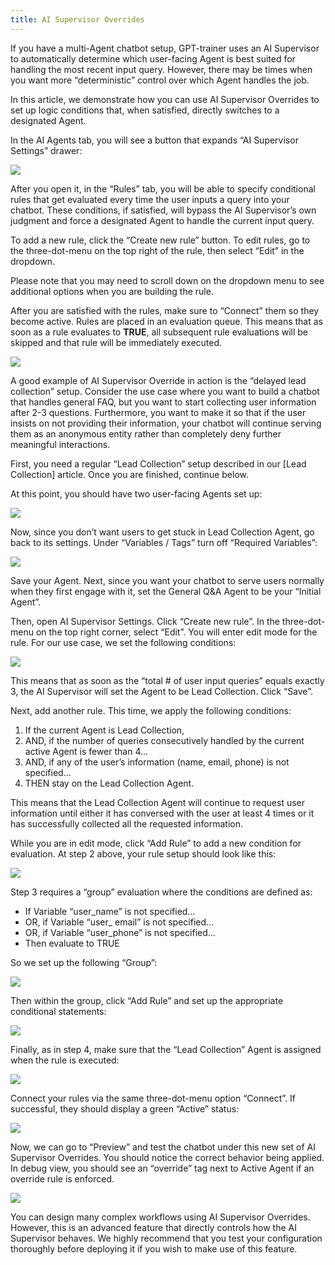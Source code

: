 ```yaml
---
title: AI Supervisor Overrides
---
```


If you have a multi-Agent chatbot setup, GPT-trainer uses an AI Supervisor to automatically 
determine which user-facing Agent is best suited for handling the most recent input query. 
However, there may be times when you want more “deterministic” control over which Agent handles 
the job.

In this article, we demonstrate how you can use AI Supervisor Overrides to set up logic conditions 
that, when satisfied, directly switches to a designated Agent.

In the AI Agents tab, you will see a button that expands “AI Supervisor Settings” drawer:

<Frame>
  <img src="/images/supervisor-overrides-1.png" />
</Frame>

After you open it, in the “Rules” tab, you will be able to specify conditional rules that get 
evaluated every time the user inputs a query into your chatbot. These conditions, if satisfied, 
will bypass the AI Supervisor’s own judgment and force a designated Agent to handle the current 
input query.

To add a new rule, click the “Create new rule” button. To edit rules, go to the three-dot-menu 
on the top right of the rule, then select “Edit” in the dropdown.

<Note>
  Please note that you may need to scroll down on the dropdown menu to see additional options when 
  you are building the rule.
</Note>

After you are satisfied with the rules, make sure to “Connect” them so they become active. Rules 
are placed in an evaluation queue. This means that as soon as a rule evaluates to **TRUE**, all 
subsequent rule evaluations will be skipped and that rule will be immediately executed.

<Frame>
  <img src="/images/supervisor-overrides-2.png" />
</Frame>

A good example of AI Supervisor Override in action is the “delayed lead collection” setup. Consider 
the use case where you want to build a chatbot that handles general FAQ, but you want to start collecting 
user information after 2-3 questions. Furthermore, you want to make it so that if the user insists on 
not providing their information, your chatbot will continue serving them as an anonymous entity rather 
than completely deny further meaningful interactions.

First, you need a regular “Lead Collection” setup described in our [Lead Collection] article. Once you 
are finished, continue below.

At this point, you should have two user-facing Agents set up:

<Frame>
  <img src="/images/supervisor-overrides-3.png" />
</Frame>

Now, since you don’t want users to get stuck in Lead Collection Agent, go back to its settings. Under 
“Variables / Tags” turn off “Required Variables”:

<Frame>
  <img src="/images/supervisor-overrides-4.png" />
</Frame>

Save your Agent. Next, since you want your chatbot to serve users normally when they first engage with it, 
set the General Q&A Agent to be your “Initial Agent”.

Then, open AI Supervisor Settings. Click “Create new rule”. In the three-dot-menu on the top right corner, 
select “Edit”. You will enter edit mode for the rule. For our use case, we set the following conditions:

<Frame>
  <img src="/images/supervisor-overrides-5.png" />
</Frame>

This means that as soon as the “total # of user input queries” equals exactly 3, the AI Supervisor will set 
the Agent to be Lead Collection. Click “Save”.

Next, add another rule. This time, we apply the following conditions:

  1. If the current Agent is Lead Collection,
  2. AND, if the number of queries consecutively handled by the current active Agent is fewer than 4...
  3. AND, if any of the user’s information (name, email, phone) is not specified...
  4. THEN stay on the Lead Collection Agent.

This means that the Lead Collection Agent will continue to request user information until either it has conversed 
with the user at least 4 times or it has successfully collected all the requested information.

While you are in edit mode, click “Add Rule” to add a new condition for evaluation. At step 2 above, your rule 
setup should look like this:

<Frame>
  <img src="/images/supervisor-overrides-6.png" />
</Frame>

Step 3 requires a “group” evaluation where the conditions are defined as:

  -	If Variable “user_name” is not specified...
  -	OR, if Variable “user_ email” is not specified...
  -	OR, if Variable “user_phone” is not specified...
  -	Then evaluate to TRUE

So we set up the following “Group”:

<Frame>
  <img src="/images/supervisor-overrides-7.png" />
</Frame>

Then within the group, click “Add Rule” and set up the appropriate conditional statements:

<Frame>
  <img src="/images/supervisor-overrides-8.png" />
</Frame>

Finally, as in step 4, make sure that the “Lead Collection” Agent is assigned when the rule is executed:

<Frame>
  <img src="/images/supervisor-overrides-9.png" />
</Frame>

Connect your rules via the same three-dot-menu option “Connect”. If successful, they should display a green 
“Active” status:

<Frame>
  <img src="/images/supervisor-overrides-10.png" />
</Frame>

Now, we can go to “Preview” and test the chatbot under this new set of AI Supervisor Overrides. You should notice 
the correct behavior being applied. In debug view, you should see an “override” tag next to Active Agent if an override 
rule is enforced. 

<Frame>
  <img src="/images/supervisor-overrides-11.png" />
</Frame>

You can design many complex workflows using AI Supervisor Overrides. However, this is an advanced feature that directly 
controls how the AI Supervisor behaves. We highly recommend that you test your configuration thoroughly before deploying 
it if you wish to make use of this feature.
